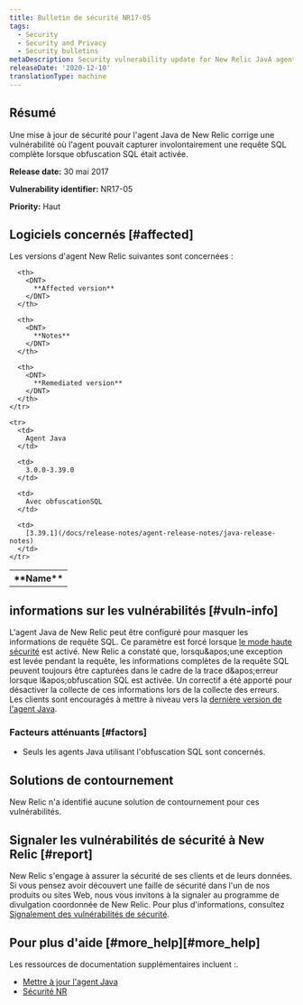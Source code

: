 ```yaml
---
title: Bulletin de sécurité NR17-05
tags:
  - Security
  - Security and Privacy
  - Security bulletins
metaDescription: Security vulnerability update for New Relic JavA agent.
releaseDate: '2020-12-10'
translationType: machine
---
```


## Résumé

Une mise à jour de sécurité pour l&apos;agent Java de New Relic corrige une vulnérabilité où l&apos;agent pouvait capturer involontairement une requête SQL complète lorsque obfuscation SQL était activée.

<DNT>**Release date:**</DNT> 30 mai 2017

<DNT>**Vulnerability identifier:**</DNT> NR17-05

<DNT>**Priority:**</DNT> Haut

## Logiciels concernés [#affected]

Les versions d&apos;agent New Relic suivantes sont concernées :

<table>
  <tbody>
    <tr>
      <th>
        <DNT>
          **Name**
        </DNT>
      </th>

      <th>
        <DNT>
          **Affected version**
        </DNT>
      </th>

      <th>
        <DNT>
          **Notes**
        </DNT>
      </th>

      <th>
        <DNT>
          **Remediated version**
        </DNT>
      </th>
    </tr>

    <tr>
      <td>
        Agent Java
      </td>

      <td>
        3.0.0-3.39.0
      </td>

      <td>
        Avec obfuscationSQL
      </td>

      <td>
        [3.39.1](/docs/release-notes/agent-release-notes/java-release-notes)
      </td>
    </tr>
  </tbody>
</table>

## informations sur les vulnérabilités [#vuln-info]

L&apos;agent Java de New Relic peut être configuré pour masquer les informations de requête SQL. Ce paramètre est forcé lorsque [le mode haute sécurité](/docs/agents/manage-apm-agents/configuration/high-security-mode) est activé. New Relic a constaté que, lorsqu&amp;apos;une exception est levée pendant la requête, les informations complètes de la requête SQL peuvent toujours être capturées dans le cadre de la trace d&amp;apos;erreur lorsque l&amp;apos;obfuscation SQL est activée. Un correctif a été apporté pour désactiver la collecte de ces informations lors de la collecte des erreurs. Les clients sont encouragés à mettre à niveau vers la [dernière version de l&apos;agent Java](/docs/release-notes/agent-release-notes/java-release-notes).

### Facteurs atténuants [#factors]

* Seuls les agents Java utilisant l&apos;obfuscation SQL sont concernés.

## Solutions de contournement

New Relic n&apos;a identifié aucune solution de contournement pour ces vulnérabilités.

## Signaler les vulnérabilités de sécurité à New Relic [#report]

New Relic s&apos;engage à assurer la sécurité de ses clients et de leurs données. Si vous pensez avoir découvert une faille de sécurité dans l&apos;un de nos produits ou sites Web, nous vous invitons à la signaler au programme de divulgation coordonnée de New Relic. Pour plus d&apos;informations, consultez [Signalement des vulnérabilités de sécurité](/docs/security/new-relic-security/data-privacy/reporting-security-vulnerabilities).

## Pour plus d&apos;aide [#more\_help][#more_help]

Les ressources de documentation supplémentaires incluent :.

* [Mettre à jour l&apos;agent Java](/docs/agents/java-agent/installation/upgrade-java-agent)
* [Sécurité NR](https://newrelic.com/security)